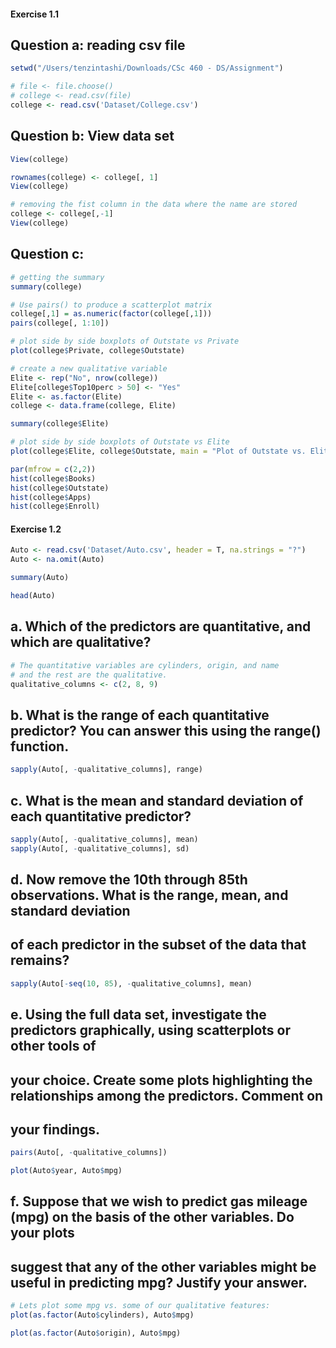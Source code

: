 #### Exercise 1.1 #### 

## Question a: reading csv file
```r
setwd("/Users/tenzintashi/Downloads/CSc 460 - DS/Assignment")

# file <- file.choose()
# college <- read.csv(file)
college <- read.csv('Dataset/College.csv')
```

## Question b: View data set
```r
View(college)
```

```r
rownames(college) <- college[, 1]
View(college)
```


```r
# removing the fist column in the data where the name are stored
college <- college[,-1]
View(college)
```

## Question c:
```r
# getting the summary
summary(college)
```

```r
# Use pairs() to produce a scatterplot matrix
college[,1] = as.numeric(factor(college[,1]))
pairs(college[, 1:10])
```

```r
# plot side by side boxplots of Outstate vs Private 
plot(college$Private, college$Outstate)
```

```r
# create a new qualitative variable
Elite <- rep("No", nrow(college))
Elite[college$Top10perc > 50] <- "Yes"
Elite <- as.factor(Elite)
college <- data.frame(college, Elite)

summary(college$Elite)
```

```r
# plot side by side boxplots of Outstate vs Elite
plot(college$Elite, college$Outstate, main = "Plot of Outstate vs. Elite", xlab = "Elite", ylab = "Outstate")
```

```r
par(mfrow = c(2,2))
hist(college$Books)
hist(college$Outstate)
hist(college$Apps)
hist(college$Enroll)
```

#### Exercise 1.2 #### 

```r
Auto <- read.csv('Dataset/Auto.csv', header = T, na.strings = "?")
Auto <- na.omit(Auto)
```

```r
summary(Auto)
```

```r
head(Auto)
```
## a. Which of the predictors are quantitative, and which are qualitative?
```r
# The quantitative variables are cylinders, origin, and name
# and the rest are the qualitative.
qualitative_columns <- c(2, 8, 9)
```

## b. What is the range of each quantitative predictor? You can answer this using the range() function.
```r
sapply(Auto[, -qualitative_columns], range)
```
## c. What is the mean and standard deviation of each quantitative predictor?
```r
sapply(Auto[, -qualitative_columns], mean)
sapply(Auto[, -qualitative_columns], sd)
```
## d. Now remove the 10th through 85th observations. What is the range, mean, and standard deviation
## of each predictor in the subset of the data that remains?
```r
sapply(Auto[-seq(10, 85), -qualitative_columns], mean)
```

## e. Using the full data set, investigate the predictors graphically, using scatterplots or other tools of
## your choice. Create some plots highlighting the relationships among the predictors. Comment on
## your findings.
```r
pairs(Auto[, -qualitative_columns])
```
```r
plot(Auto$year, Auto$mpg)
```


## f. Suppose that we wish to predict gas mileage (mpg) on the basis of the other variables. Do your plots
## suggest that any of the other variables might be useful in predicting mpg? Justify your answer.
```r
# Lets plot some mpg vs. some of our qualitative features: 
plot(as.factor(Auto$cylinders), Auto$mpg)
```

```r

plot(as.factor(Auto$origin), Auto$mpg)
```